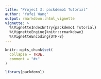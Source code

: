 ```yaml
---
title: "Project 3: packdemo1 Tutorial"
author: "Yufei Wang"
output: rmarkdown::html_vignette
vignette: >
  %\VignetteIndexEntry{packdemo1 Tutorial}
  %\VignetteEngine{knitr::rmarkdown}
  %\VignetteEncoding{UTF-8}
---
```


```r
knitr::opts_chunk$set(
  collapse = TRUE,
  comment = "#>"
)
```

```r
library(packdemo1)
```
